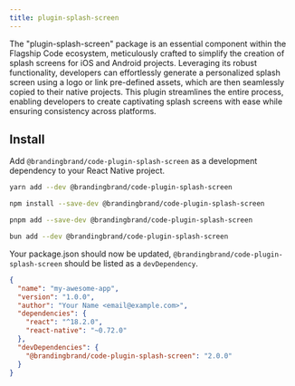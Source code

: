 ```yaml
---
title: plugin-splash-screen
---
```


The "plugin-splash-screen" package is an essential component within the Flagship Code ecosystem, meticulously crafted to simplify the creation of splash screens for iOS and Android projects. Leveraging its robust functionality, developers can effortlessly generate a personalized splash screen using a logo or link pre-defined assets, which are then seamlessly copied to their native projects. This plugin streamlines the entire process, enabling developers to create captivating splash screens with ease while ensuring consistency across platforms.

## Install

Add `@brandingbrand/code-plugin-splash-screen` as a development dependency to your React Native project.


<Tabs>
<TabItem label="yarn">

```sh
yarn add --dev @brandingbrand/code-plugin-splash-screen
```

</TabItem>
<TabItem label="npm">

```sh
npm install --save-dev @brandingbrand/code-plugin-splash-screen
```

</TabItem>
<TabItem label="pnpm">

```sh
pnpm add --save-dev @brandingbrand/code-plugin-splash-screen
```

</TabItem>
<TabItem label="bun">

```sh
bun add --dev @brandingbrand/code-plugin-splash-screen
```

</TabItem>
</Tabs>

Your package.json should now be updated, `@brandingbrand/code-plugin-splash-screen` should be listed as a `devDependency`.

```json title="package.json" ins={10}
{
  "name": "my-awesome-app",
  "version": "1.0.0",
  "author": "Your Name <email@example.com>",
  "dependencies": {
    "react": "^18.2.0",
    "react-native": "~0.72.0"
  },
  "devDependencies": {
    "@brandingbrand/code-plugin-splash-screen": "2.0.0"
  }
}
```
